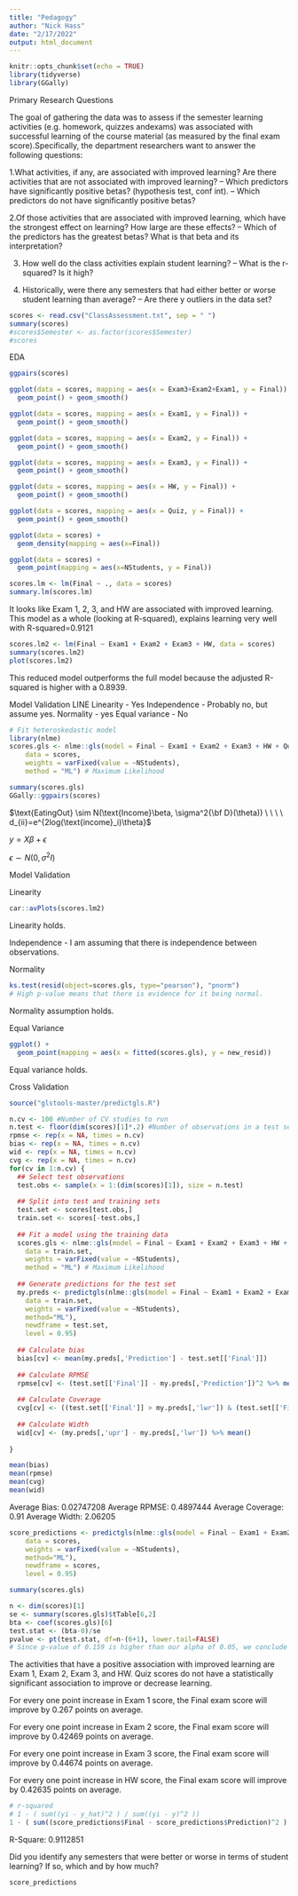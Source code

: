 ```yaml
---
title: "Pedagogy"
author: "Nick Hass"
date: "2/17/2022"
output: html_document
---
```


```r
knitr::opts_chunk$set(echo = TRUE)
library(tidyverse)
library(GGally)
```

Primary Research Questions

The goal of gathering the data was to assess if the semester learning activities (e.g. homework, quizzes andexams) was associated with successful learning of the course material (as measured by the final exam score).Specifically, the department researchers want to answer the following questions:

1.What activities, if any, are associated with improved learning?  Are there activities that are not associated with improved learning?
-- Which predictors have significantly positive betas? (hypothesis test, conf int).
-- Which predictors do not have significantly positive betas?

2.Of those activities that are associated with improved learning, which have the strongest effect on learning? How large are these effects?
-- Which of the predictors has the greatest betas? What is that beta and its interpretation?

3. How well do the class activities explain student learning?
-- What is the r-squared? Is it high?

4. Historically, were there any semesters that had either better or worse student learning than average?
-- Are there y outliers in the data set?

```r
scores <- read.csv("ClassAssessment.txt", sep = " ")
summary(scores)
#scores$Semester <- as.factor(scores$Semester)
#scores
```

EDA

```r
ggpairs(scores)
```


```r
ggplot(data = scores, mapping = aes(x = Exam3+Exam2+Exam1, y = Final)) +
  geom_point() + geom_smooth()

ggplot(data = scores, mapping = aes(x = Exam1, y = Final)) +
  geom_point() + geom_smooth()

ggplot(data = scores, mapping = aes(x = Exam2, y = Final)) +
  geom_point() + geom_smooth()

ggplot(data = scores, mapping = aes(x = Exam3, y = Final)) +
  geom_point() + geom_smooth()

ggplot(data = scores, mapping = aes(x = HW, y = Final)) +
  geom_point() + geom_smooth()

ggplot(data = scores, mapping = aes(x = Quiz, y = Final)) +
  geom_point() + geom_smooth()

ggplot(data = scores) +
  geom_density(mapping = aes(x=Final))

ggplot(data = scores) +
  geom_point(mapping = aes(x=NStudents, y = Final))
```


```r
scores.lm <- lm(Final ~ ., data = scores)
summary.lm(scores.lm)
```
It looks like Exam 1, 2, 3, and HW are associated with improved learning.
This model as a whole (looking at R-squared), explains learning very well with R-squared=0.9121

```r
scores.lm2 <- lm(Final ~ Exam1 + Exam2 + Exam3 + HW, data = scores)
summary(scores.lm2)
plot(scores.lm2)
```

This reduced model outperforms the full model because the adjusted R-squared is higher with a 0.8939.

Model Validation
LINE
Linearity - Yes
Independence - Probably no, but assume yes.
Normality - yes
Equal variance - No


```r
# Fit heteroskedastic model
library(nlme)
scores.gls <- nlme::gls(model = Final ~ Exam1 + Exam2 + Exam3 + HW + Quiz, 
    data = scores, 
    weights = varFixed(value = ~NStudents),
    method = "ML") # Maximum Likelihood

summary(scores.gls)
GGally::ggpairs(scores)
```

$\text{EatingOut} \sim N(\text{Income}\beta, \sigma^2{\bf D}(\theta)) \ \ \ \  d_{ii}=e^{2log(\text{income}_i)\theta}$  


$y = X\beta + \epsilon$

$\epsilon \sim N(0, \sigma^2I)$


Model Validation

Linearity
```r
car::avPlots(scores.lm2)
```
Linearity holds.

Independence - I am assuming that there is independence between observations.

Normality
```r
ks.test(resid(object=scores.gls, type="pearson"), "pnorm")
# High p-value means that there is evidence for it being normal.
```

Normality assumption holds.

Equal Variance
```r
ggplot() + 
  geom_point(mapping = aes(x = fitted(scores.gls), y = new_resid))
```

Equal variance holds.


Cross Validation

```r
source("glstools-master/predictgls.R")

n.cv <- 100 #Number of CV studies to run
n.test <- floor(dim(scores)[1]*.2) #Number of observations in a test set 
rpmse <- rep(x = NA, times = n.cv)
bias <- rep(x = NA, times = n.cv)
wid <- rep(x = NA, times = n.cv)
cvg <- rep(x = NA, times = n.cv)
for(cv in 1:n.cv) {
  ## Select test observations
  test.obs <- sample(x = 1:(dim(scores)[1]), size = n.test)
  
  ## Split into test and training sets
  test.set <- scores[test.obs,]
  train.set <- scores[-test.obs,]
  
  ## Fit a model using the training data
  scores.gls <- nlme::gls(model = Final ~ Exam1 + Exam2 + Exam3 + HW + Quiz + Semester, 
    data = train.set, 
    weights = varFixed(value = ~NStudents),
    method = "ML") # Maximum Likelihood
  
  ## Generate predictions for the test set
  my.preds <- predictgls(nlme::gls(model = Final ~ Exam1 + Exam2 + Exam3 + HW + Quiz + Semester, 
    data = train.set, 
    weights = varFixed(value = ~NStudents),
    method="ML"),
    newdframe = test.set,
    level = 0.95)
  
  ## Calculate bias
  bias[cv] <- mean(my.preds[,'Prediction'] - test.set[['Final']])
  
  ## Calculate RPMSE
  rpmse[cv] <- (test.set[['Final']] - my.preds[,'Prediction'])^2 %>% mean() %>% sqrt()
  
  ## Calculate Coverage
  cvg[cv] <- ((test.set[['Final']] > my.preds[,'lwr']) & (test.set[['Final']] < my.preds[,'upr'])) %>% mean()
  
  ## Calculate Width
  wid[cv] <- (my.preds[,'upr'] - my.preds[,'lwr']) %>% mean()
  
}
```

```r
mean(bias)
mean(rpmse)
mean(cvg)
mean(wid)
```

Average Bias: 0.02747208
Average RPMSE: 0.4897444
Average Coverage: 0.91
Average Width: 2.06205

```r
score_predictions <- predictgls(nlme::gls(model = Final ~ Exam1 + Exam2 + Exam3 + HW + Quiz + Semester, 
    data = scores, 
    weights = varFixed(value = ~NStudents),
    method="ML"),
    newdframe = scores,
    level = 0.95)
```

```r
summary(scores.gls)

n <- dim(scores)[1]
se <- summary(scores.gls)$tTable[6,2]
bta <- coef(scores.gls)[6]
test.stat <- (bta-0)/se
pvalue <- pt(test.stat, df=n-(6+1), lower.tail=FALSE)
# Since p-value of 0.159 is higher than our alpha of 0.05, we conclude that Quizzes do not impact learning.
```

The activities that have a positive association with improved learning are Exam 1, Exam 2, Exam 3, and HW. Quiz scores do not have a statistically significant association to improve or decrease learning.

For every one point increase in Exam 1 score, the Final exam score will improve by 0.267 points on average. 

For every one point increase in Exam 2 score, the Final exam score will improve by 0.42469 points on average. 

For every one point increase in Exam 3 score, the Final exam score will improve by 0.44674 points on average. 

For every one point increase in HW score, the Final exam score will improve by 0.42635 points on average. 


```r
# r-squared
# 1 - ( sum((yi - y_hat)^2 ) / sum((yi - y)^2 ))
1 - ( sum((score_predictions$Final - score_predictions$Prediction)^2 ) / sum((score_predictions$Final - mean(score_predictions$Final))^2 ))
```

R-Square: 0.9112851


Did you identify any semesters that were better or worse in terms of student learning? If so, which and by how much?
```r
score_predictions
```

